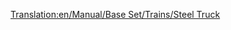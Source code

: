 [[Translation:en/Manual/Base Set/Trains/Steel Truck]]
{{ru/Manual/Base Set/Trains/Железнодорожное ТС|Picture=[[File:en/Manual/Base Set/Trains/Steeltruck.png]]
|Имя=Вагон для стали
|НормЦена=£1,148 ($2,296)
|НормМасса=18 / 38 т
|НормЁмкость=20 тонн стали
|МоноЦена=£1,148 ($2,296)
|МоноМасса=18 / 43 т
|МоноЁмкость=25 тонн стали
|МагЦена=£1,148 ($2,296)
|МагМасса=18 / 45 т
|МагЁмкость=27 тонн стали
|Опис=[[en/Manual/Base Set/Trains/Steel Truck]] is best suited to haul [[en/Manual/Base Set/Cargos/Steel]], which is made is [[en/Manual/Base Set/Industries/Steel Mill | Steel Mills]]. Available in [[en/Manual/Climates#temperate | Temperate]] climate only.
}}